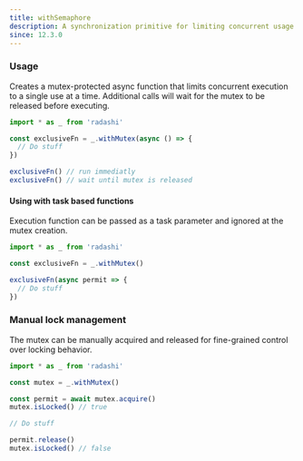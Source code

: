 ```yaml
---
title: withSemaphore
description: A synchronization primitive for limiting concurrent usage to one
since: 12.3.0
---
```


### Usage

Creates a mutex-protected async function that limits concurrent execution to a single use at a time. Additional calls will wait for the mutex to be released before executing.

```ts
import * as _ from 'radashi'

const exclusiveFn = _.withMutex(async () => {
  // Do stuff
})

exclusiveFn() // run immediatly
exclusiveFn() // wait until mutex is released
```

#### Using with task based functions

Execution function can be passed as a task parameter and ignored at the mutex creation.

```ts
import * as _ from 'radashi'

const exclusiveFn = _.withMutex()

exclusiveFn(async permit => {
  // Do stuff
})
```

### Manual lock management

The mutex can be manually acquired and released for fine-grained control over locking behavior.

```ts
import * as _ from 'radashi'

const mutex = _.withMutex()

const permit = await mutex.acquire()
mutex.isLocked() // true

// Do stuff

permit.release()
mutex.isLocked() // false
```
